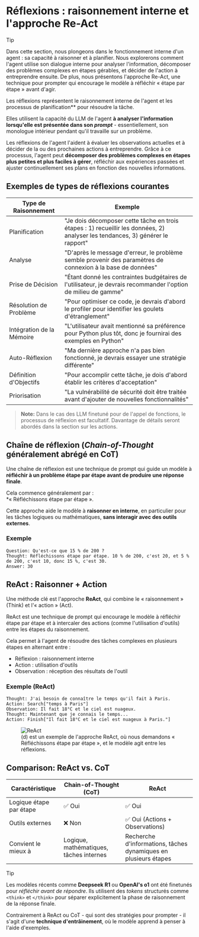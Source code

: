 # Réflexions : raisonnement interne et l'approche Re-Act

> [!TIP]
> Dans cette section, nous plongeons dans le fonctionnement interne d'un agent : sa capacité à raisonner et à planifier. Nous explorerons comment l'agent utilise son dialogue interne pour analyser l'information, décomposer des problèmes complexes en étapes gérables, et décider de l'action à entreprendre ensuite. De plus, nous présentons l'approche Re-Act, une technique pour prompter qui encourage le modèle à réfléchir « étape par étape » avant d'agir.

Les réflexions représentent le raisonnement interne de l'agent et les processus de planification** pour résoudre la tâche.

Elles utilisent la capacité du LLM de l'agent **à analyser l'information lorsqu'elle est présentée dans son *prompt*** - essentiellement, son monologue intérieur pendant qu'il travaille sur un problème.

Les réflexions de l'agent l'aident à évaluer les observations actuelles et à décider de la ou des prochaines actions à entreprendre. Grâce à ce processus, l'agent peut **décomposer des problèmes complexes en étapes plus petites et plus faciles à gérer**, réfléchir aux expériences passées et ajuster continuellement ses plans en fonction des nouvelles informations.


## Exemples de types de réflexions courantes

| Type de Raisonnement         | Exemple                                                                                                   |
|------------------------|-----------------------------------------------------------------------------------------------------------|
| Planification          | "Je dois décomposer cette tâche en trois étapes : 1) recueillir les données, 2) analyser les tendances, 3) générer le rapport" |
| Analyse                | "D'après le message d'erreur, le problème semble provenir des paramètres de connexion à la base de données" |
| Prise de Décision      | "Étant donné les contraintes budgétaires de l'utilisateur, je devrais recommander l'option de milieu de gamme" |
| Résolution de Problème | "Pour optimiser ce code, je devrais d'abord le profiler pour identifier les goulets d'étranglement"         |
| Intégration de la Mémoire | "L'utilisateur avait mentionné sa préférence pour Python plus tôt, donc je fournirai des exemples en Python"     |
| Auto-Réflexion         | "Ma dernière approche n'a pas bien fonctionné, je devrais essayer une stratégie différente"                 |
| Définition d'Objectifs | "Pour accomplir cette tâche, je dois d'abord établir les critères d'acceptation"                           |
| Priorisation           | "La vulnérabilité de sécurité doit être traitée avant d'ajouter de nouvelles fonctionnalités"               |

> **Note:** Dans le cas des LLM finetuné pour de l'appel de fonctions, le processus de réflexion est facultatif. Davantage de détails seront abordés dans la section sur les actions.


## Chaîne de réflexion (*Chain-of-Thought* généralement abrégé en CoT)

Une chaîne de réflexion est une technique de prompt qui guide un modèle à **réfléchir à un problème étape par étape avant de produire une réponse finale**.

Cela commence généralement par :  
*« Réfléchissons étape par étape ».

Cette approche aide le modèle à **raisonner en interne**, en particulier pour les tâches logiques ou mathématiques, **sans interagir avec des outils externes**.

### Exemple
```
Question: Qu'est-ce que 15 % de 200 ?
Thought: Réfléchissons étape par étape. 10 % de 200, c'est 20, et 5 % de 200, c'est 10, donc 15 %, c'est 30.
Answer: 30
```

## ReAct : Raisonner + Action

Une méthode clé est l'approche **ReAct**, qui combine le « raisonnement » (Think) et l'« action » (Act).

ReAct est une technique de prompt qui encourage le modèle à réfléchir étape par étape et à intercaler des actions (comme l'utilisation d'outils) entre les étapes du raisonnement.

Cela permet à l'agent de résoudre des tâches complexes en plusieurs étapes en alternant entre :
- Réflexion : raisonnement interne
- Action : utilisation d'outils
- Observation : réception des résultats de l'outil


### Exemple (ReAct)
```
Thought: J'ai besoin de connaître le temps qu'il fait à Paris.
Action: Search["temps à Paris"]
Observation: Il fait 18°C et le ciel est nuageux.
Thought: Maintenant que je connais le temps...
Action: Finish["Il fait 18°C et le ciel est nuageux à Paris."]
```

<figure>
  <img src="https://huggingface.co/datasets/agents-course/course-images/resolve/main/en/unit1/ReAct.png" alt="ReAct"/>
  <figcaption>
    (d) est un exemple de l'approche ReAct, où nous demandons « Réfléchissons étape par étape », et le modèle agit entre les réflexions.
  </figcaption>
</figure>


## Comparison: ReAct vs. CoT

| Caractéristique      | Chain-of-Thought (CoT)      | ReAct                               |
|----------------------|-----------------------------|-------------------------------------|
| Logique étape par étape   | ✅ Oui                      | ✅ Oui                              |
| Outils externes      | ❌ Non                      | ✅ Oui (Actions + Observations)     |
| Convient le mieux à  | Logique, mathématiques, tâches internes | Recherche d'informations, tâches dynamiques en plusieurs étapes |

> [!TIP]
> Les modèles récents comme **Deepseek R1** ou **OpenAI's o1** ont été finetunés pour *réfléchir avant de répondre*. Ils utilisent des *tokens* structurés comme `<think>` et `</think>` pour séparer explicitement la phase de raisonnement de la réponse finale.
>
> Contrairement à ReAct ou CoT - qui sont des stratégies pour prompter - il s'agit d'une **technique d'entrâinement**, où le modèle apprend à penser à l'aide d'exemples.
